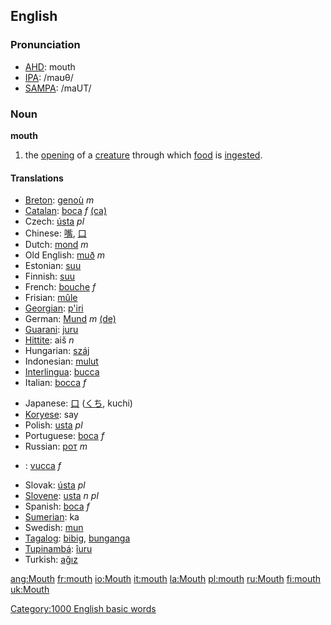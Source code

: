 ==English==
===Pronunciation===
*[[w:AHD|AHD]]: mouth
*[[w:IPA|IPA]]: /maʊθ/
*[[w:SAMPA|SAMPA]]: /maUT/

=== Noun ===
'''mouth'''

#the [[opening]] of a [[creature]] through which [[food]] is [[ingest]]ed.

==== Translations ====
{{top}}
*[[Breton]]: [[genoù]] ''m''
*[[Catalan]]: [[boca]] ''f'' [[:ca:boca|(ca)]]
*Czech: [[ústa]]  ''pl''
*Chinese: [[嘴]], [[口]]
*Dutch: [[mond]] ''m''
*Old English: [[muð]] ''m''
*Estonian: [[suu]]
*Finnish: [[suu]]
*French: [[bouche]] ''f''
*Frisian: [[mûle]]
*[[Georgian]]: [[p'iri]]
*German: [[Mund]] ''m'' [[:de:Mund|(de)]]
*[[Guarani]]: [[juru]]
*[[Hittite]]: aiš ''n''
*Hungarian: [[száj]]
*Indonesian: [[mulut]]
*[[Interlingua]]: [[bucca]]
*Italian: [[bocca]] ''f''
{{mid}}
*Japanese: [[口]] ([[くち]], kuchi)
*[[Koryese]]: say
*Polish: [[usta]] ''pl''
*Portuguese: [[boca]] ''f''
*Russian: [[рoт]]  ''m''
*{{scn}}: [[vucca]] ''f''
*Slovak: [[ústa]]  ''pl''
*[[Slovene]]: [[usta]] ''n pl''
*Spanish: [[boca]] ''f''
*[[Sumerian]]: ka
*Swedish: [[mun]]
*[[Tagalog]]: [[bibig]], [[bunganga]]
*[[Tupinambá]]: [[îuru]]
*Turkish: [[ağız]]
{{bottom}}

[[Category:1000 English basic words]]

[[ang:Mouth]]
[[fr:mouth]]
[[io:Mouth]]
[[it:mouth]]
[[la:Mouth]]
[[pl:mouth]]
[[ru:Mouth]]
[[fi:mouth]]
[[uk:Mouth]]